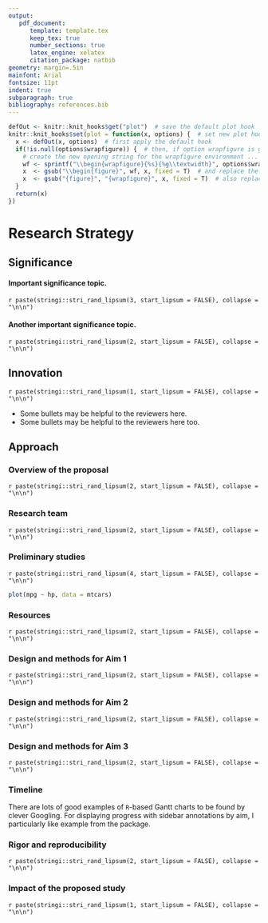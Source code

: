 ```yaml
---
output: 
   pdf_document: 
      template: template.tex
      keep_tex: true
      number_sections: true
      latex_engine: xelatex
      citation_package: natbib
geometry: margin=.5in
mainfont: Arial
fontsize: 11pt
indent: true
subparagraph: true
bibliography: references.bib
---
```


<!-- a clever hack for wrapfig from https://stackoverflow.com/questions/54100806/r-markdown-how-do-i-make-text-float-around-figures -->
```r
defOut <- knitr::knit_hooks$get("plot")  # save the default plot hook 
knitr::knit_hooks$set(plot = function(x, options) {  # set new plot hook ...
  x <- defOut(x, options)  # first apply the default hook
  if(!is.null(options$wrapfigure)) {  # then, if option wrapfigure is given ...
    # create the new opening string for the wrapfigure environment ...
    wf <- sprintf("\\begin{wrapfigure}{%s}{%g\\textwidth}", options$wrapfigure[[1]], options$wrapfigure[[2]])
    x  <- gsub("\\begin{figure}", wf, x, fixed = T)  # and replace the default one with it.
    x  <- gsub("{figure}", "{wrapfigure}", x, fixed = T)  # also replace the environment ending
  }
  return(x)
})
```


# Research Strategy

## Significance

#### Important significance topic.

`r paste(stringi::stri_rand_lipsum(3, start_lipsum = FALSE), collapse = "\n\n")`

#### Another important significance topic.
`r paste(stringi::stri_rand_lipsum(2, start_lipsum = FALSE), collapse = "\n\n")`

## Innovation

`r paste(stringi::stri_rand_lipsum(1, start_lipsum = FALSE), collapse = "\n\n")`

* Some bullets may be helpful to the reviewers here.
* Some bullets may be helpful to the reviewers here too.

## Approach

### Overview of the proposal
`r paste(stringi::stri_rand_lipsum(2, start_lipsum = FALSE), collapse = "\n\n")`

### Research team
`r paste(stringi::stri_rand_lipsum(2, start_lipsum = FALSE), collapse = "\n\n")`

### Preliminary studies
`r paste(stringi::stri_rand_lipsum(4, start_lipsum = FALSE), collapse = "\n\n")`

<!-- 
\begin{wrapfigure}{R}{0.7\textwidth}

\hfill{}\includegraphics[width=.7\textwidth]{image.pdf} 

\caption{My Flowchart}\label{fig:unnamed-chunk-2}
\end{wrapfigure}
--> 

```r
plot(mpg ~ hp, data = mtcars)
```



### Resources
`r paste(stringi::stri_rand_lipsum(2, start_lipsum = FALSE), collapse = "\n\n")`

### Design and methods for Aim 1
`r paste(stringi::stri_rand_lipsum(2, start_lipsum = FALSE), collapse = "\n\n")`

### Design and methods for Aim 2
`r paste(stringi::stri_rand_lipsum(2, start_lipsum = FALSE), collapse = "\n\n")`

### Design and methods for Aim 3
`r paste(stringi::stri_rand_lipsum(2, start_lipsum = FALSE), collapse = "\n\n")`

### Timeline
There are lots of good examples of `R`-based Gantt charts to be found by clever Googling. For displaying progress with sidebar annotations by aim, I particularly like [\underline{this}](https://datascienceplus.com/visualize-your-cvs-timeline-with-r-gantt-style/) example from the [\underline{lares}](https://github.com/laresbernardo/lares) package.  

### Rigor and reproducibility
`r paste(stringi::stri_rand_lipsum(2, start_lipsum = FALSE), collapse = "\n\n")`

### Impact of the proposed study
`r paste(stringi::stri_rand_lipsum(1, start_lipsum = FALSE), collapse = "\n\n")`
